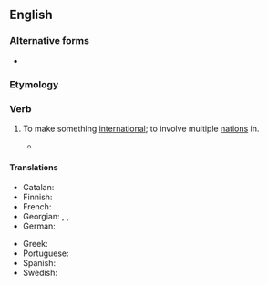 ==English==

===Alternative forms===
* {{l|en|internationalise}}

===Etymology===
{{suffix|en|international|ize}}

===Verb===
{{en-verb}}

# {{lb|en|transitive}} To make something [[international]]; to involve multiple [[nation]]s in.
#* {{quote-book|en|1947|[[w:A. P. Herbert|Alan Patrick Herbert]]|Topsy Turvy|url=http://books.google.com/books?id=E6UqAAAAMAAJ|page=66
|passage=I ''must'' say there ''is'' something to be said, don't you agree darling, and I rather hope they'll '''internationalize''' the ''cosmic'' wireless and save us from some of this ''defatigating'' news.}}
#: {{ant|el|de-internationalize}}

====Translations====
{{trans-top|to make something international}}
* Catalan: {{t+|ca|internacionalitzar}}
* Finnish: {{t+|fi|kansainvälistää}}
* French: {{t+|fr|internationaliser}}
* Georgian: {{t|ka|ინტერნაციონალიზება}}, {{t|ka|გაინტერანციონალურება}}, {{t|ka|ინტერნაციონალიზაციის მოხდენა}}
* German: {{t+|de|internationalisieren}}
{{trans-mid}}
* Greek: {{t+|el|διεθνοποιώ}}
* Portuguese: {{t+|pt|internacionalizar}}
* Spanish: {{t+|es|internacionalizar}}
* Swedish: {{t+|sv|internationalisera}}
{{trans-bottom}}